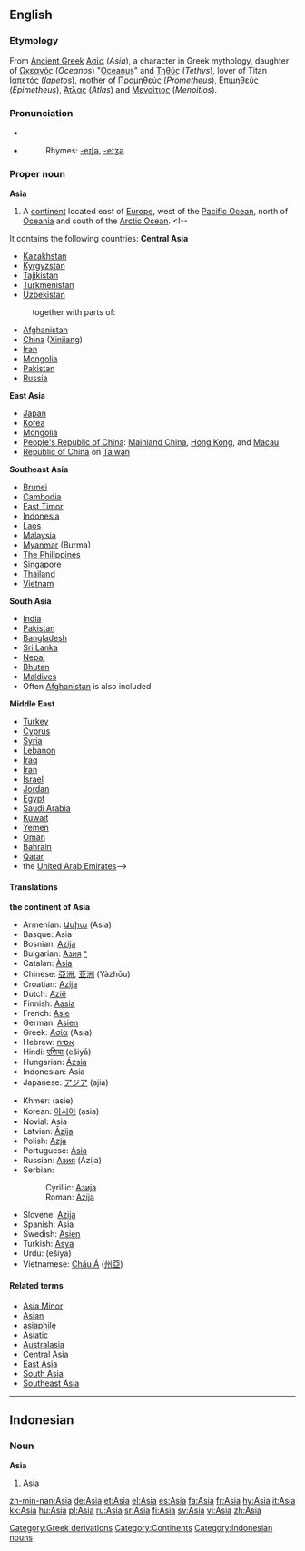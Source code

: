 {{see|asia|asía}}

==English==
===Etymology===
From [[Ancient Greek]] [[Ασία]] (''Asia''), a character in Greek mythology, daughter of [[Ωκεανός]] (''Oceanos'') "[[Oceanus]]" and [[Τηθύς]] (''Tethys''), lover of Titan [[Ιαπετός]] (''Iapetos''), mother of [[Προμηθεύς]] (''Prometheus''), [[Επιμηθεύς]] (''Epimetheus''), [[Άτλας]] (''Atlas'') and [[Μενοίτιος]] (''Menoitios'').

===Pronunciation===
*{{IPA|[ˈeɪʒə], [ˈeɪʃə]}}
*{{SAMPA|["eIZ@], ["eIS@]}}
*:Rhymes: [[Rhymes:English:-eɪʃə|-eɪʃə]], [[Rhymes:English:-eɪʒə|-eɪʒə]]

===Proper noun===
'''Asia'''
#A [[continent]] located east of [[Europe]], west of the [[Pacific Ocean]], north of [[Oceania]] and south of the [[Arctic Ocean]]. <!--
It contains the following countries:
'''Central Asia'''
*[[Kazakhstan]]
*[[Kyrgyzstan]]
*[[Tajikistan]]
*[[Turkmenistan]]
*[[Uzbekistan]]
:together with parts of:
*[[Afghanistan]]
*[[China]] ([[Xinjiang]])
*[[Iran]]
*[[Mongolia]] 
*[[Pakistan]]
*[[Russia]]
'''East Asia'''
*[[Japan]]
*[[Korea]]
*[[Mongolia]]
*[[People's Republic of China]]: [[Mainland China]], [[Hong Kong]], and [[Macau]]
*[[Republic of China]] on [[Taiwan]]
'''Southeast Asia'''
*[[Brunei]]
*[[Cambodia]]
*[[East Timor]]
*[[Indonesia]]
*[[Laos]]
*[[Malaysia]]
*[[Myanmar]] (Burma)
*[[Philippines|The Philippines]]
*[[Singapore]]
*[[Thailand]]
*[[Vietnam]]
'''South Asia'''
*[[India]]
*[[Pakistan]]
*[[Bangladesh]]
*[[Sri Lanka]]
*[[Nepal]]
*[[Bhutan]]
*[[Maldives]]
*Often [[Afghanistan]] is also included.
'''Middle East'''
*[[Turkey]]
*[[Cyprus]]
*[[Syria]]
*[[Lebanon]]
*[[Iraq]]
*[[Iran]]
*[[Israel]]
*[[Jordan]]
*[[Egypt]]
*[[Saudi Arabia]]
*[[Kuwait]]
*[[Yemen]]
*[[Oman]]
*[[Bahrain]]
*[[Qatar]]
*the [[United Arab Emirates]]-->

====Translations====
'''the continent of Asia'''
{{top}}
*Armenian: [[Ասիա]] (Asia)
*Basque: Asia
*Bosnian: [[Azija]] {{f}}
*Bulgarian: [[Азия]] [[:bg:Азия|^]] {{f}}
*Catalan: [[Àsia]] {{f}}
*Chinese: [[亞洲]], [[亚洲]] (Yàzhōu)
*Croatian: [[Azija]] {{f}}
*Dutch: [[Azië]] {{n}}
*Finnish: [[Aasia]]
*French: [[Asie]] {{f}}
*German: [[Asien]] {{n}}
*Greek: [[Ασία]] (Asía) {{f}}
*Hebrew: [[אסיה]] {{n}}
*Hindi: [[एशिया]] (ešiyā)
*Hungarian: [[Ázsia]]
*Indonesian: Asia
*Japanese: [[アジア]] (ajia)
{{mid}}
*Khmer: {{KMchar|[[អាស៊ី]]}} (asie)
*Korean: [[아시아]] (asia)
*Novial: Asia 
*Latvian: [[Āzija]] {{f}}
*Polish: [[Azja]] {{f}}
*Portuguese: [[Ásia]] {{f}}
*Russian: [[Азия]] (Ázija) {{f}}
*Serbian:
*:Cyrillic: [[Азија]] {{f}}
*:Roman: [[Azija]] {{f}}
*Slovene: [[Azija]] {{f}}
*Spanish: Asia
*Swedish: [[Asien]]
*Turkish: [[Asya]]
*Urdu: {{URchar|[[ایشیا]]}} (ešiyā)
*Vietnamese: [[Châu Á]] ([[州亞]])
{{bottom}}

====Related terms====
*[[Asia Minor]]
*[[Asian]]
*[[asiaphile]]<!-- ever capitalised? -->
*[[Asiatic]]
*[[Australasia]]
*[[Central Asia]]
*[[East Asia]]
*[[South Asia]]
*[[Southeast Asia]]

[[Category:Greek derivations]]
[[Category:Continents]]

----

==Indonesian==
===Noun===
'''Asia'''
# Asia

[[Category:Indonesian nouns]]

[[zh-min-nan:Asia]]
[[de:Asia]]
[[et:Asia]]
[[el:Asia]]
[[es:Asia]]
[[fa:Asia]]
[[fr:Asia]]
[[hy:Asia]]
[[it:Asia]]
[[kk:Asia]]
[[hu:Asia]]
[[pl:Asia]]
[[ru:Asia]]
[[sr:Asia]]
[[fi:Asia]]
[[sv:Asia]]
[[vi:Asia]]
[[zh:Asia]]